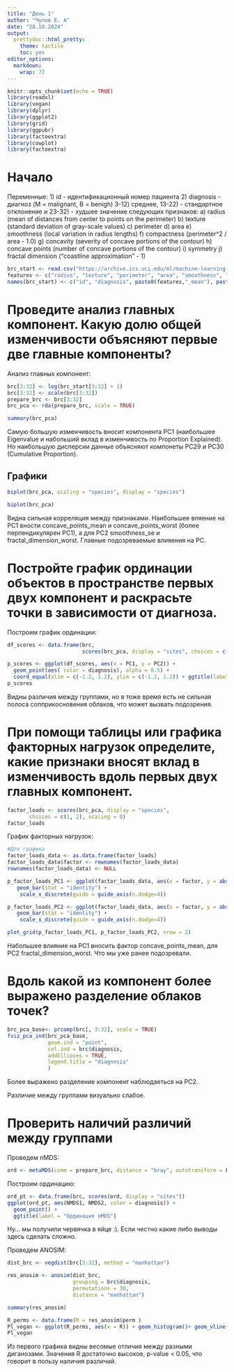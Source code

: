 ```yaml
---
title: "День 1"
author: "Чупов Е. А"
date: "28.10.2024"
output:
  prettydoc::html_pretty:
    theme: tactile
    toc: yes
editor_options: 
  markdown: 
    wrap: 72
---
```


```r
knitr::opts_chunk$set(echo = TRUE)
library(readxl)
library(vegan)
library(dplyr)
library(ggplot2)
library(grid)
library(ggpubr)
library(factoextra)
library(cowplot)
library(factoextra)
```

# Начало

Переменные:
1) id - идентификационный номер пациента
2) diagnosis - диагноз (M = malignant, B = benigh)
3-12) среднее, 13-22) - стандартное отклонение и 23-32) - худшее значение следующих признаков:
a) radius (mean of distances from center to points on the perimeter)
b) texture (standard deviation of gray-scale values)
c) perimeter
d) area
e) smoothness (local variation in radius lengths)
f) compactness (perimeter^2 / area - 1.0)
g) concavity (severity of concave portions of the contour)
h) concave points (number of concave portions of the contour)
i) symmetry
j) fractal dimension ("coastline approximation" - 1)

```r
brc_start <- read.csv("https://archive.ics.uci.edu/ml/machine-learning-databases/breast-cancer-wisconsin/wdbc.data", header = F)
features <- c("radius", "texture", "perimeter", "area", "smoothness", "compactness", "concavity", "concave_points", "symmetry", "fractal_dimension")
names(brc_start) <- c("id", "diagnosis", paste0(features,"_mean"), paste0(features,"_se"), paste0(features,"_worst"))
```

# Проведите анализ главных компонент. Какую долю общей изменчивости объясняют первые две главные компоненты?

Анализ главных компонент:
```r
brc[3:32] <- log(brc_start[3:32] + 1) 
brc[3:32] <- scale(brc[3:32])
prepare_brc <- brc[3:32]
brc_pca <- rda(prepare_brc, scale = TRUE)

summary(brc_pca)
```

Самую большую изменчивость вносит компонента PC1 (наибольшее Eigenvalue и набольший вклад в изменчивость по Proportion Explained). Но наибольшую дисперсии данные объясняют компонеты PC29 и PC30 (Cumulative Proportion).

## Графики

```r
biplot(brc_pca, scaling = "species", display = "species")

biplot(brc_pca)
```

Видна сильная корреляция между признаками. Наибольшее вляение на PC1 вности concave_points_mean и concave_points_worst (более перпендикулярен PC1), а для PC2 smoothness_se и fractal_dimension_worst. Главные подозреваемые влияения на PC.

# Постройте график ординации объектов в пространстве первых двух компонент и раскрасьте точки в зависимости от диагноза. 

Построим график ординации:
```r
df_scores <- data.frame(brc,
                        scores(brc_pca, display = "sites", choices = c(1, 2, 3), scaling = "sites"))

p_scores <- ggplot(df_scores, aes(x = PC1, y = PC2)) + 
  geom_point(aes( color = diagnosis), alpha = 0.5) +
  coord_equal(xlim = c(-1.2, 1.2), ylim = c(-1.2, 1.2)) + ggtitle(label = "Ординация в осях главных компонент") + theme_bw()
p_scores
```

Видны различия между группами, но в тоже время есть не сильная полоса сопприкосновения облаков, что может вызвать подозрения.

# При помощи таблицы или графика факторных нагрузок определите, какие признаки вносят вклад в изменчивость вдоль первых двух главных компонент. 

```r
factor_loads <- scores(brc_pca, display = "species", 
       choices = c(1, 2), scaling = 0)
factor_loads
```
График факторных нагрузок:
```r
#Для графика
factor_loads_data <- as.data.frame(factor_loads)
factor_loads_data$factor <- rownames(factor_loads_data)
rownames(factor_loads_data) <- NULL

p_factor_loads_PC1 <- ggplot(factor_loads_data, aes(x = factor, y = abs(PC1))) +
   geom_bar(stat = "identity") + 
    scale_x_discrete(guide = guide_axis(n.dodge=4)) 

p_factor_loads_PC2 <- ggplot(factor_loads_data, aes(x = factor, y = abs(PC2))) +
   geom_bar(stat = "identity") + 
    scale_x_discrete(guide = guide_axis(n.dodge=4))

plot_grid(p_factor_loads_PC1, p_factor_loads_PC2, nrow = 2)
```


Набольшее влияние на PC1 вносить фактор concave_points_mean, для PC2 fractal_dimension_worst. Что мы уже ранее подозревали. 

# Вдоль какой из компонент более выражено разделение облаков точек?

```r
brc_pca_base<- prcomp(brc[, 3:32], scale = TRUE)
fviz_pca_ind(brc_pca_base,
             geom.ind = "point", 
             col.ind = brc$diagnosis, 
             addEllipses = TRUE,
             legend.title = "diagnosis"
             )
```

Более выражено разделение компонент наблюдаеться на PC2.

Различие между группами визуально слабое. 

# Проверить наличий различий между группами 

Проведем nMDS: 
```r
ord <- metaMDS(comm = prepare_brc, distance = "bray", autotransform = F, trymax = 50, try = 50)
```
Построим ординацию:
```r
ord_pt <- data.frame(brc, scores(ord, display = "sites"))
ggplot(ord_pt, aes(NMDS1, NMDS2, color = diagnosis)) + 
  geom_point() +
  ggtitle(label = "Ординация nMDS")
```

Ну... мы получили червячка в яйце :). Если честно какие либо выводы здесь сделать сложно.

Проведем ANOSIM: 
```r
dist_brc <- vegdist(brc[3:32], method = "manhattan")

res_anosim <- anosim(dist_brc,
                     grouping = brc$diagnosis,
                     permutations = 30,
                     distance = "manhattan")

summary(res_anosim)

R_perms <- data.frame(R = res_anosim$perm )
Pl_vegan <- ggplot(R_perms, aes(x = R)) + geom_histogram()+ geom_vline(xintercept = res_anosim$statistic)
Pl_vegan
```

Из первого графика видны весомые отличия между разными диганозами. Значения R достаточно высокое, p-value < 0.05, что говорит в пользу наличия различий.

